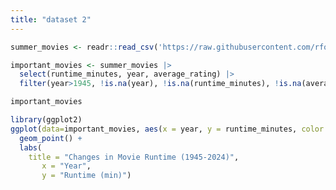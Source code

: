 ```yaml
---
title: "dataset 2"
---
```

```r

summer_movies <- readr::read_csv('https://raw.githubusercontent.com/rfordatascience/tidytuesday/main/data/2024/2024-07-30/summer_movies.csv')

important_movies <- summer_movies |>
  select(runtime_minutes, year, average_rating) |>
  filter(year>1945, !is.na(year), !is.na(runtime_minutes), !is.na(average_rating))

important_movies
```


```r
library(ggplot2)
ggplot(data=important_movies, aes(x = year, y = runtime_minutes, color = average_rating)) +
  geom_point() +
  labs(
    title = "Changes in Movie Runtime (1945-2024)",
       x = "Year",
       y = "Runtime (min)")
  
  
```
